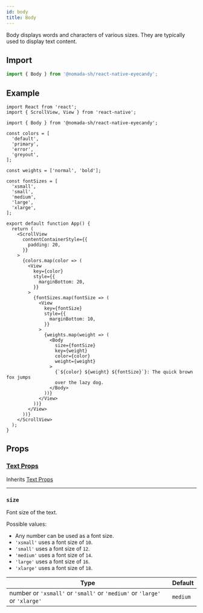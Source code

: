 ```yaml
---
id: body
title: Body
---
```


Body displays words and characters of various sizes. They are typically used to display text content.

## Import

```jsx
import { Body } from '@nomada-sh/react-native-eyecandy';
```

## Example

```SnackPlayer name=RN%20Eyecandy%20Body
import React from 'react';
import { ScrollView, View } from 'react-native';

import { Body } from '@nomada-sh/react-native-eyecandy';

const colors = [
  'default',
  'primary',
  'error',
  'greyout',
];

const weights = ['normal', 'bold'];

const fontSizes = [
  'xsmall',
  'small',
  'medium',
  'large',
  'xlarge',
];

export default function App() {
  return (
    <ScrollView
      contentContainerStyle={{
        padding: 20,
      }}
    >
      {colors.map(color => (
        <View
          key={color}
          style={{
            marginBottom: 20,
          }}
        >
          {fontSizes.map(fontSize => (
            <View
              key={fontSize}
              style={{
                marginBottom: 10,
              }}
            >
              {weights.map(weight => (
                <Body
                  size={fontSize}
                  key={weight}
                  color={color}
                  weight={weight}
                >
                  {`${color} ${weight} ${fontSize}`}: The quick brown fox jumps
                  over the lazy dog.
                </Body>
              ))}
            </View>
          ))}
        </View>
      ))}
    </ScrollView>
  );
}
```

<!-- ![Body](../assets/components/body.gif) -->

## Props

### [Text Props](text#props)

Inherits [Text Props](text#props)

---

### `size`

Font size of the text.

Possible values:

- Any number can be used as a font size.
- `'xsmall'` uses a font size of `10`.
- `'small'` uses a font size of `12`.
- `'medium'` uses a font size of `14`.
- `'large'` uses a font size of `16`.
- `'xlarge'` uses a font size of `18`.

| Type                                                                       | Default  |
| -------------------------------------------------------------------------- | -------- |
| number or `'xsmall'` or `'small'` or `'medium'` or `'large'` or `'xlarge'` | `medium` |
